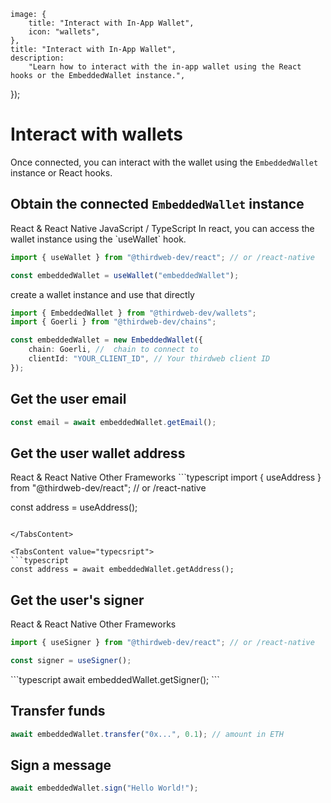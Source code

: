 
	image: {
		title: "Interact with In-App Wallet",
		icon: "wallets",
	},
	title: "Interact with In-App Wallet",
	description:
		"Learn how to interact with the in-app wallet using the React hooks or the EmbeddedWallet instance.",
});

# Interact with wallets

Once connected, you can interact with the wallet using the `EmbeddedWallet` instance or React hooks.

## Obtain the connected `EmbeddedWallet` instance

<Tabs defaultValue="react">

<TabsList>
	<TabsTrigger value="react">React & React Native</TabsTrigger>
	<TabsTrigger value="typecsript">JavaScript / TypeScript</TabsTrigger>
</TabsList>

<TabsContent value="react">
In react, you can access the wallet instance using the `useWallet` hook.

```typescript
import { useWallet } from "@thirdweb-dev/react"; // or /react-native

const embeddedWallet = useWallet("embeddedWallet");
```

</TabsContent>

<TabsContent value="typecsript">
create a wallet instance and use that directly

```typescript
import { EmbeddedWallet } from "@thirdweb-dev/wallets";
import { Goerli } from "@thirdweb-dev/chains";

const embeddedWallet = new EmbeddedWallet({
	chain: Goerli, //  chain to connect to
	clientId: "YOUR_CLIENT_ID", // Your thirdweb client ID
});
```

</TabsContent>

</Tabs>

## Get the user email

```typescript
const email = await embeddedWallet.getEmail();
```

## Get the user wallet address

<Tabs defaultValue="react">

<TabsList>
	<TabsTrigger value="react">React & React Native</TabsTrigger>
	<TabsTrigger value="typecsript">Other Frameworks</TabsTrigger>
</TabsList>

<TabsContent value="react">
```typescript
import { useAddress } from "@thirdweb-dev/react"; // or /react-native

const address = useAddress();

````

</TabsContent>

<TabsContent value="typecsript">
```typescript
const address = await embeddedWallet.getAddress();
````

</TabsContent>

</Tabs>

## Get the user's signer

<Tabs defaultValue="react">

<TabsList>
	<TabsTrigger value="react">React & React Native</TabsTrigger>
	<TabsTrigger value="typecsript">Other Frameworks</TabsTrigger>
</TabsList>

<TabsContent value="react">

```typescript
import { useSigner } from "@thirdweb-dev/react"; // or /react-native

const signer = useSigner();
```

</TabsContent>

<TabsContent value="typecsript">
```typescript
await embeddedWallet.getSigner();
```

</TabsContent>

</Tabs>

## Transfer funds

```typescript
await embeddedWallet.transfer("0x...", 0.1); // amount in ETH
```

## Sign a message

```typescript
await embeddedWallet.sign("Hello World!");
```
